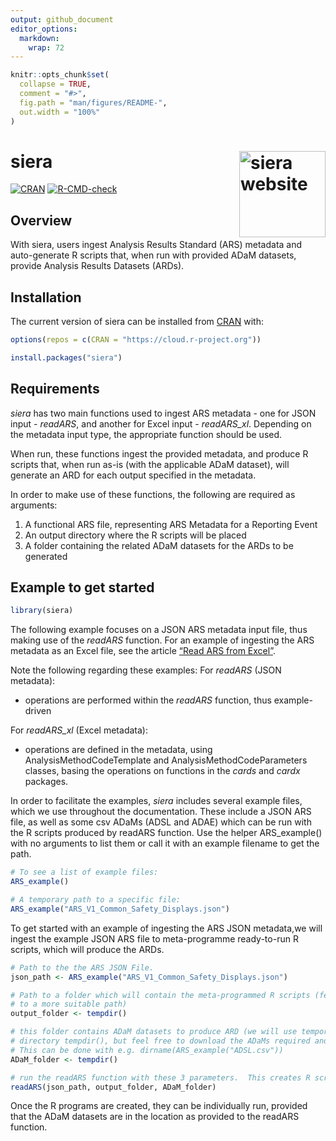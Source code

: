 ```yaml
---
output: github_document
editor_options: 
  markdown: 
    wrap: 72
---
```


<!-- README.md is generated from README.Rmd. Please edit that file -->

```r
knitr::opts_chunk$set(
  collapse = TRUE,
  comment = "#>",
  fig.path = "man/figures/README-",
  out.width = "100%"
)
```

# siera <a href="https://clymbclinical.github.io/siera/"><img src="man/figures/logo.png" align="right" height="138" alt="siera website" /></a>
<!-- badges: start -->

[![CRAN](https://www.r-pkg.org/badges/version/siera)](https://CRAN.R-project.org/package=siera)
[![R-CMD-check](https://github.com/clymbclinical/siera/actions/workflows/R-CMD-check.yaml/badge.svg)](https://github.com/clymbclinical/siera/actions/workflows/R-CMD-check.yaml)

<!-- badges: end -->

## Overview

With siera, users ingest Analysis Results Standard (ARS) metadata and auto-generate R scripts that, when run with provided ADaM datasets, provide Analysis Results Datasets (ARDs).

## Installation

The current version of siera can be installed from 
[CRAN](https://CRAN.R-project.org/package=siera) with:
```r
options(repos = c(CRAN = "https://cloud.r-project.org"))
```

```r
install.packages("siera")
```
## Requirements

_siera_ has two main functions used to ingest ARS metadata - one for JSON input - _readARS_, and another for Excel input - _readARS_xl_.  Depending on the metadata input type, the appropriate function should be used.  

When run, these functions ingest the provided metadata, and produce R scripts that, when run as-is (with the applicable ADaM dataset), will generate an ARD for each output specified in the metadata.  

In order to make use of these functions, the following are required as arguments:

1.  A functional ARS file, representing ARS Metadata for a Reporting Event
2.  An output directory where the R scripts will be placed
3.  A folder containing the related ADaM datasets for the ARDs to be generated

## Example to get started

```r
library(siera)
```

The following example focuses on a JSON ARS metadata input file, thus making use of the _readARS_ function.  For an example of ingesting the ARS metadata as an Excel file, see the article ["Read ARS from Excel"](https://clymbclinical.github.io/siera/articles/Read_Excel.html). 

Note the following regarding these examples:
For _readARS_ (JSON metadata):

- operations are performed within the _readARS_ function, thus example-driven

For _readARS_xl_ (Excel metadata):

- operations are defined in the metadata, using AnalysisMethodCodeTemplate and AnalysisMethodCodeParameters classes, basing the operations on functions in the _cards_ and _cardx_ packages.

In order to facilitate the examples, _siera_ includes several example files, which we use throughout the documentation.  These include a JSON ARS file, as well as some csv ADaMs (ADSL and ADAE) which can be run with the R scripts produced by readARS function. Use the helper ARS_example() with no arguments to list them or call it with an example filename to get the path.

```r
# To see a list of example files:
ARS_example()

# A temporary path to a specific file:
ARS_example("ARS_V1_Common_Safety_Displays.json")
```
To get started with an example of ingesting the ARS JSON metadata,we will ingest the example JSON ARS file to meta-programme ready-to-run R scripts, 
which will produce the ARDs. 
```r
# Path to the the ARS JSON File. 
json_path <- ARS_example("ARS_V1_Common_Safety_Displays.json")

# Path to a folder which will contain the meta-programmed R scripts (feel free to update 
# to a more suitable path)
output_folder <- tempdir()

# this folder contains ADaM datasets to produce ARD (we will use temporary 
# directory tempdir(), but feel free to download the ADaMs required and use the location they are stored in.
# This can be done with e.g. dirname(ARS_example("ADSL.csv"))
ADaM_folder <- tempdir()

# run the readARS function with these 3 parameters.  This creates R scripts (1 for each output in output_folder)
readARS(json_path, output_folder, ADaM_folder)
```

Once the R programs are created, they can be individually run, provided that the ADaM datasets are in the location as provided to the readARS function.  
